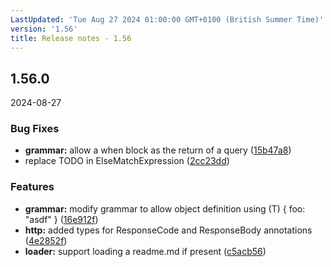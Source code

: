 ```yaml
---
LastUpdated: 'Tue Aug 27 2024 01:00:00 GMT+0100 (British Summer Time)'
version: '1.56'
title: Release notes - 1.56
---
```


## 1.56.0
2024-08-27

### Bug Fixes

* **grammar:** allow a when block as the return of a query ([15b47a8](https://gitlab.com/taxi-lang/taxi-lang/commit/15b47a8be68efb197d2b4799906ed2daad831160))
* replace TODO in ElseMatchExpression ([2cc23dd](https://gitlab.com/taxi-lang/taxi-lang/commit/2cc23dd45a45cd89249f8c0d2dfa13cef5b7ad5e))


### Features

* **grammar:** modify grammar to allow object definition using (T) { foo: "asdf" } ([16e912f](https://gitlab.com/taxi-lang/taxi-lang/commit/16e912fedec84ad7584f39ef232e4c5b6c4bf5d3))
* **http:** added types for ResponseCode and ResponseBody annotations ([4e2852f](https://gitlab.com/taxi-lang/taxi-lang/commit/4e2852fbf9c60834465609cbbe9558e3152c7104))
* **loader:** support loading a readme.md if present ([c5acb56](https://gitlab.com/taxi-lang/taxi-lang/commit/c5acb560216907d4b4d28aac490d1324f84eedb1))




